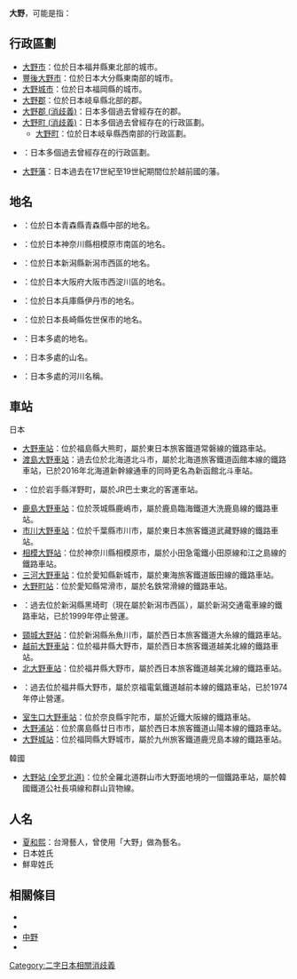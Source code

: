 {{disambig|cat=二字地名消歧義}}

'''大野'''，可能是指：

== 行政區劃 ==

* [[大野市|大野市]]：位於日本福井縣東北部的城市。
* [[豐後大野市|豐後大野市]]：位於日本大分縣東南部的城市。
* [[大野城市|大野城市]]：位於日本福岡縣的城市。
* [[大野郡|大野郡]]：位於日本岐阜縣北部的郡。
* [[大野郡_(消歧義)|大野郡 (消歧義)]]：日本多個過去曾經存在的郡。
* [[大野町_(消歧義)|大野町 (消歧義)]]：日本多個過去曾經存在的行政區劃。
** [[大野町|大野町]]：位於日本岐阜縣西南部的行政區劃。
* {{Tsl|ja|大野村}}：日本多個過去曾經存在的行政區劃。
* [[大野藩|大野藩]]：日本過去在17世紀至19世紀期間位於越前國的藩。

== 地名 ==

* {{Tsl|ja|大野 (青森市)}}：位於日本青森縣青森縣中部的地名。
* {{Tsl|ja|相模大野}}：位於日本神奈川縣相模原市南區的地名。
* {{Tsl|ja|大野 (新潟市)}}：位於日本新潟縣新潟市西區的地名。
* {{Tsl|ja|大野 (大阪市)}}：位於日本大阪府大阪市西淀川區的地名。
* {{Tsl|ja|大野 (伊丹市)}}：位於日本兵庫縣伊丹市的地名。
* {{Tsl|ja|大野 (佐世保市)}}：位於日本長崎縣佐世保市的地名。
* {{Tsl|ja|大野台}}：日本多處的地名。
* {{Tsl|ja|大野山}}：日本多處的山名。
* {{Tsl|ja|大野川 (曖昧さ回避)|大野川 (消歧義)}}：日本多處的河川名稱。

== 車站 ==

; 日本
* [[大野車站|大野車站]]：位於福島縣大熊町，屬於東日本旅客鐵道常磐線的鐵路車站。
* [[新函館北斗車站|渡島大野車站]]：過去位於北海道北斗市，屬於北海道旅客鐵道函館本線的鐵路車站，已於2016年北海道新幹線通車的同時更名為新函館北斗車站。
* {{Tsl|ja|陸中大野駅|陸中大野站}}：位於岩手縣洋野町，屬於JR巴士東北的客運車站。
* [[鹿島大野車站|鹿島大野車站]]：位於茨城縣鹿嶋市，屬於鹿島臨海鐵道大洗鹿島線的鐵路車站。
* [[市川大野車站|市川大野車站]]：位於千葉縣市川市，屬於東日本旅客鐵道武藏野線的鐵路車站。
* [[相模大野站|相模大野站]]：位於神奈川縣相模原市，屬於小田急電鐵小田原線和江之島線的鐵路車站。
* [[三河大野車站|三河大野車站]]：位於愛知縣新城市，屬於東海旅客鐵道飯田線的鐵路車站。
* [[大野町站|大野町站]]：位於愛知縣常滑市，屬於名鉄常滑線的鐵路車站。
* {{Tsl|ja|越後大野駅|越後大野車站}}：過去位於新潟縣黑埼町（現在屬於新潟市西區），屬於新潟交通電車線的鐵路車站，已於1999年停止營運。
* [[頸城大野站|頸城大野站]]：位於新潟縣糸魚川市，屬於西日本旅客鐵道大糸線的鐵路車站。
* [[越前大野車站|越前大野車站]]：位於福井縣大野市，屬於西日本旅客鐵道越美北線的鐵路車站。
* [[北大野車站|北大野車站]]：位於福井縣大野市，屬於西日本旅客鐵道越美北線的鐵路車站。
* {{Tsl|ja|京福大野駅|京福大野車站}}：過去位於福井縣大野市，屬於京福電氣鐵道越前本線的鐵路車站，已於1974年停止營運。
* [[室生口大野車站|室生口大野車站]]：位於奈良縣宇陀市，屬於近鐵大阪線的鐵路車站。
* [[大野浦站|大野浦站]]：位於廣島縣廿日市市，屬於西日本旅客鐵道山陽本線的鐵路車站。
* [[大野城站|大野城站]]：位於福岡縣大野城市，屬於九州旅客鐵道鹿児島本線的鐵路車站。

; 韓國
* [[大野站_(全罗北道)|大野站 (全罗北道)]]：位於全羅北道群山市大野面地境的一個鐵路車站，屬於韓國鐵道公社長項線和群山貨物線。

== 人名 ==

* [[夏和熙|夏和熙]]：台灣藝人，曾使用「大野」做為藝名。
* 日本姓氏
* 鮮卑姓氏

== 相關條目 ==

* {{Lookfrom|大野}}
* {{Intitle}}
* [[中野|中野]]
* {{Tsl|ja|小野|小野 (消歧義)}}

[[Category:二字日本相關消歧義|Category:二字日本相關消歧義]]